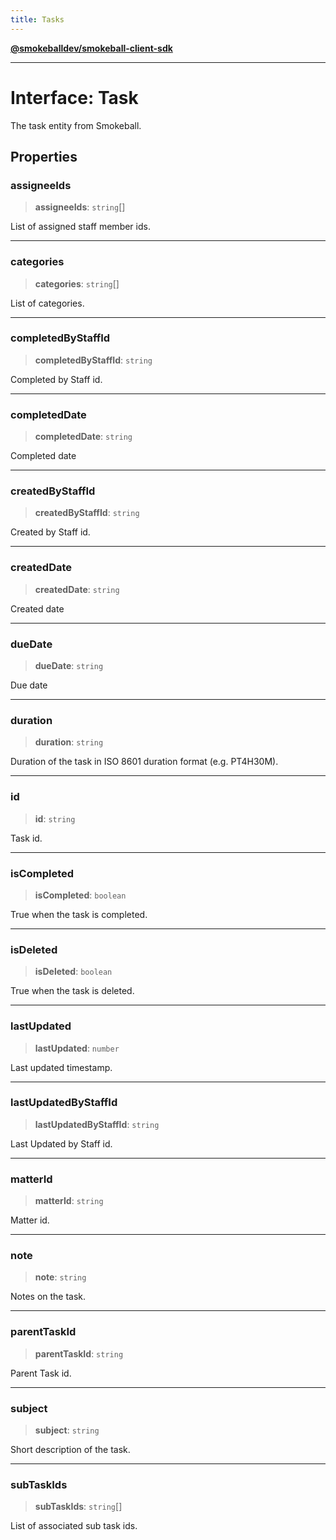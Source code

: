 ```yaml
---
title: Tasks
---
```

[**@smokeballdev/smokeball-client-sdk**](../../../../README.md)

***

# Interface: Task

The task entity from Smokeball.

## Properties

### assigneeIds

> **assigneeIds**: `string`[]

List of assigned staff member ids.

***

### categories

> **categories**: `string`[]

List of categories.

***

### completedByStaffId

> **completedByStaffId**: `string`

Completed by Staff id.

***

### completedDate

> **completedDate**: `string`

Completed date

***

### createdByStaffId

> **createdByStaffId**: `string`

Created by Staff id.

***

### createdDate

> **createdDate**: `string`

Created date

***

### dueDate

> **dueDate**: `string`

Due date

***

### duration

> **duration**: `string`

Duration of the task in ISO 8601 duration format (e.g. PT4H30M).

***

### id

> **id**: `string`

Task id.

***

### isCompleted

> **isCompleted**: `boolean`

True when the task is completed.

***

### isDeleted

> **isDeleted**: `boolean`

True when the task is deleted.

***

### lastUpdated

> **lastUpdated**: `number`

Last updated timestamp.

***

### lastUpdatedByStaffId

> **lastUpdatedByStaffId**: `string`

Last Updated by Staff id.

***

### matterId

> **matterId**: `string`

Matter id.

***

### note

> **note**: `string`

Notes on the task.

***

### parentTaskId

> **parentTaskId**: `string`

Parent Task id.

***

### subject

> **subject**: `string`

Short description of the task.

***

### subTaskIds

> **subTaskIds**: `string`[]

List of associated sub task ids.
